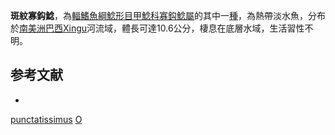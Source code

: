 {{Speciesbox
| taxon = Oligancistrus punctatissimus
| status = NE
| status_system = IUCN3.1
| binomial_authority = [[Steindachner|Steindachner]], 1881
| synonyms = *''Chaetostomus punctatissimus'', Steindachner, 1881
*''Parancistrus punctatissimus'', Steindachner, 1881
}} 
'''斑紋寡鈎鯰'''，為[[輻鰭魚綱|輻鰭魚綱]][[鯰形目|鯰形目]][[甲鯰科|甲鯰科]][[寡鈎鯰屬|寡鈎鯰屬]]的其中一[[種|種]]，為熱帶淡水魚，分布於[[南美洲|南美洲]][[巴西|巴西]]Xingu河流域，體長可達10.6公分，棲息在底層水域，生活習性不明。

==参考文献==
*{{FishBase_species|genus=Oligancistrus|species=punctatissimus |year=2014|month=11}}

{{Taxonbar}}
[[Category:寡鈎鯰屬|punctatissimus]]
[[Category:1881年描述的鱼类|O]]